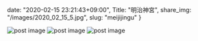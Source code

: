 date: "2020-02-15 23:21:43+09:00",
Title: "明治神宮",
share_img: "/images/2020_02_15_5.jpg",
slug: "meijijingu"
}

<img src="/images/2020_02_15_4.jpg" alt="post image" />
<img src="/images/2020_02_15_5.jpg" alt="post image" />
<img src="/images/2020_02_15_6.jpg" alt="post image" />